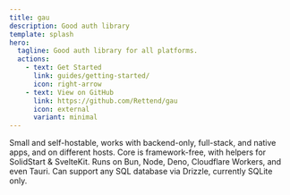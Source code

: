 ```yaml
---
title: gau
description: Good auth library
template: splash
hero:
  tagline: Good auth library for all platforms.
  actions:
    - text: Get Started
      link: guides/getting-started/
      icon: right-arrow
    - text: View on GitHub
      link: https://github.com/Rettend/gau
      icon: external
      variant: minimal
---
```


<CardGrid stagger>
  <Card title="Flexible" icon="puzzle">
    Small and self-hostable, works with backend-only, full-stack, and native apps, and on different hosts.
  </Card>
  <Card title="Framework Agnostic" icon="random">
    Core is framework-free, with helpers for SolidStart & SvelteKit.
  </Card>
  <Card title="Runtime Agnostic" icon="rocket">
    Runs on Bun, Node, Deno, Cloudflare Workers, and even Tauri.
  </Card>
  <Card title="Database Agnostic" icon="document">
    Can support any SQL database via Drizzle, currently SQLite only.
  </Card>
</CardGrid>

